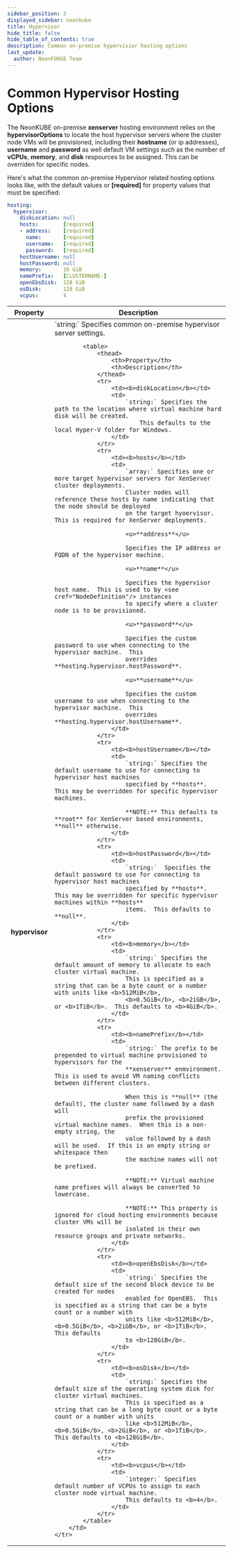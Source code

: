 ```yaml
---
sidebar_position: 3
displayed_sidebar: neonkube
title: Hypervisor
hide_title: false
hide_table_of_contents: true
description: Common on-premise hypervisior hosting options
last_update:
  author: NeonFORGE Team
---
```



# Common Hypervisor Hosting Options

The NeonKUBE on-premise **xenserver** hosting environment relies on the
**hypervisorOptions** to locate the host hypervisor servers where the cluster
node VMs will be provisioned, including their **hostname** (or ip addresses),
**username** and **password** as well default VM settings such as the number of
**vCPUs**, **memory**, and **disk** respources to be assigned. This can be
overriden for specific nodes.

Here's what the common on-premise Hypervisor related hosting options looks like,
with the default values or **[required]** for property values that must be
specified:

```yaml
hosting:
  hypervisor:
    diskLocation: null
    hosts:        [required]
    - address:    [required]
      name:       [required]
      username:   [required]
      password:   [required]
    hostUsername: null
    hostPassword: null
    memory:       16 GiB
    namePrefix:   [CLUSTERNAME-]
    openEbsDisk:  128 GiB
    osDisk:       128 GiB
    vcpus:        4
```

<table>
    <thead>
        <th>Property</th>
        <th>Description</th>
    </thead>
    <tr>
        <td><b>hypervisor</b></td>
        <td>
            `string:` Specifies common on-premise hypervisor server settings.

            <table>
                <thead>
                    <th>Property</th>
                    <th>Description</th>
                </thead>
                <tr>
                    <td><b>diskLocation</b></td>
                    <td>
                        `string:` Specifies the path to the location where virtual machine hard disk will be created.
                            This defaults to the local Hyper-V folder for Windows.
                    </td>
                </tr>
                <tr>
                    <td><b>hosts</b></td>
                    <td>
                        `array:` Specifies one or more target hypervisor servers for XenServer cluster deployments.
                        Cluster nodes will reference these hosts by name indicating that the node should be deployed
                        on the target hyoervisor.  This is required for XenServer deployments.

                        <u>**address**</u>

                        Specifies the IP address or FQDN of the hypervisor machine.

                        <u>**name**</u>

                        Specifies the hypervisor host name.  This is used to by <see cref="NodeDefinition"/> instances
                        to specify where a cluster node is to be provisioned.

                        <u>**password**</u>

                        Specifies the custom password to use when connecting to the hypervisor machine.  This
                        overrides **hosting.hypervisor.hostPassword**.

                        <u>**username**</u>

                        Specifies the custom username to use when connecting to the hypervisor machine.  This
                        overrides **hosting.hypervisor.hostUsername**.
                    </td>
                </tr>
                <tr>
                    <td><b>hostUsername</b></td>
                    <td>
                        `string:` Specifies the default username to use for connecting to hypervisor host machines
                        specified by **hosts**.   This may be overridden for specific hypervisor machines.

                        **NOTE:** This defaults to **root** for XenServer based environments, **null** otherwise.
                    </td>
                </tr>
                <tr>
                    <td><b>hostPassword</b></td>
                    <td>
                        `string:`  Specifies the default password to use for connecting to hypervisor host machines
                        specified by **hosts**.  This may be overridden for specific hypervisor machines within **hosts**
                        items.  This defaults to **null**.
                    </td>
                </tr>
                <tr>
                    <td><b>memory</b></td>
                    <td>
                        `string:` Specifies the default amount of memory to allocate to each cluster virtual machine.
                        This is specified as a string that can be a byte count or a number with units like <b>512MiB</b>,
                        <b>0.5GiB</b>, <b>2iGB</b>, or <b>1TiB</b>.  This defaults to <b>4GiB</b>.
                    </td>
                </tr>
                <tr>
                    <td><b>namePrefix</b></td>
                    <td>
                        `string:` The prefix to be prepended to virtual machine provisioned to hypervisors for the
                        **xenserver** enmvironment.  This is used to avoid VM naming conflicts between different clusters.

                        When this is **null** (the default), the cluster name followed by a dash will
                        prefix the provisioned virtual machine names.  When this is a non-empty string, the
                        value followed by a dash will be used.  If this is an empty string or whitespace then
                        the machine names will not be prefixed.

                        **NOTE:** Virtual machine name prefixes will always be converted to lowercase.

                        **NOTE:** This property is ignored for cloud hosting environments because cluster VMs will be
                        isolated in their own resource groups and private networks.
                    </td>
                </tr>
                <tr>
                    <td><b>openEbsDisk</b></td>
                    <td>
                        `string:` Specifies the default size of the second block device to be created for nodes
                        enabled for OpenEBS.  This is specified as a string that can be a byte count or a number with
                        units like <b>512MiB</b>, <b>0.5GiB</b>, <b>2iGB</b>, or <b>1TiB</b>.  This defaults
                        to <b>128GiB</b>.
                    </td>
                </tr>
                <tr>
                    <td><b>osDisk</b></td>
                    <td>
                        `string:` Specifies the default size of the operating system disk for cluster virtual machines.
                        This is specified as a string that can be a long byte count or a byte count or a number with units
                        like <b>512MiB</b>, <b>0.5GiB</b>, <b>2GiB</b>, or <b>1TiB</b>.  This defaults to <b>128GiB</b>.
                    </td>
                </tr>
                <tr>
                    <td><b>vcpus</b></td>
                    <td>
                        `integer:` Specifies default number of VCPUs to assign to each cluster node virtual machine.
                        This defaults to <b>4</b>.
                    </td>
                </tr>
            </table>
        </td>
    </tr>
</table>
